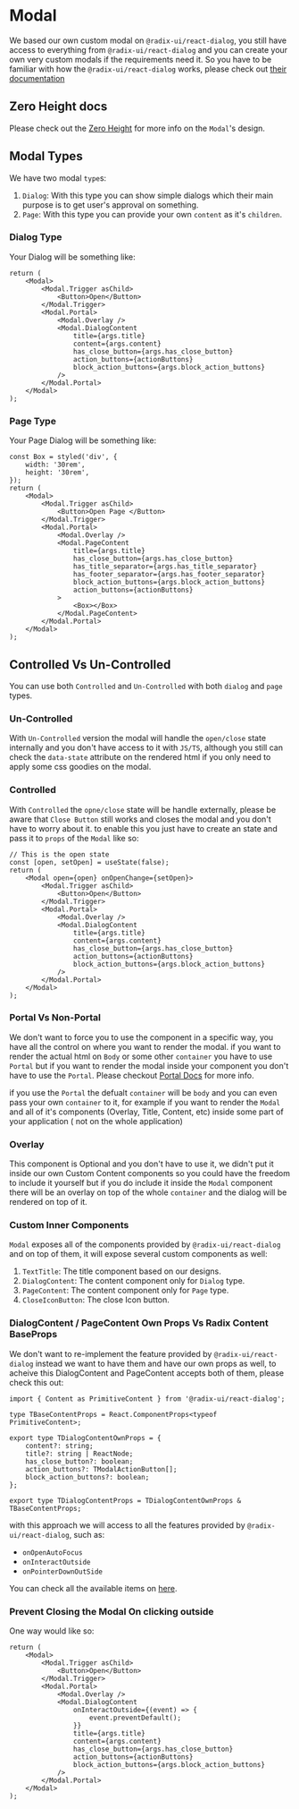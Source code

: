 
<Meta title="Modal / Introduction" />

# Modal

We based our own custom modal on `@radix-ui/react-dialog`, you still have access to everything from `@radix-ui/react-dialog` and you can create your own very custom modals if the requirements need it.
So you have to be familiar with how the `@radix-ui/react-dialog` works, please check out [their documentation](https://www.radix-ui.com/docs/primitives/components/dialog#title)

## Zero Height docs

Please check out the [Zero Height](https://zeroheight.com/36313d3c8/p/06e7fa-modal/b/584e17) for more info on the `Modal`'s design.

## Modal Types

We have two modal `type`s:

1. `Dialog`: With this type you can show simple dialogs which their main purpose is to get user's approval on something.
2. `Page`: With this type you can provide your own `content` as it's `children`.

### Dialog Type

Your Dialog will be something like:

```tsx
return (
    <Modal>
        <Modal.Trigger asChild>
            <Button>Open</Button>
        </Modal.Trigger>
        <Modal.Portal>
            <Modal.Overlay />
            <Modal.DialogContent
                title={args.title}
                content={args.content}
                has_close_button={args.has_close_button}
                action_buttons={actionButtons}
                block_action_buttons={args.block_action_buttons}
            />
        </Modal.Portal>
    </Modal>
);
```

### Page Type

Your Page Dialog will be something like:

```tsx
const Box = styled('div', {
    width: '30rem',
    height: '30rem',
});
return (
    <Modal>
        <Modal.Trigger asChild>
            <Button>Open Page </Button>
        </Modal.Trigger>
        <Modal.Portal>
            <Modal.Overlay />
            <Modal.PageContent
                title={args.title}
                has_close_button={args.has_close_button}
                has_title_separator={args.has_title_separator}
                has_footer_separator={args.has_footer_separator}
                block_action_buttons={args.block_action_buttons}
                action_buttons={actionButtons}
            >
                <Box></Box>
            </Modal.PageContent>
        </Modal.Portal>
    </Modal>
);
```

## Controlled Vs Un-Controlled

You can use both `Controlled` and `Un-Controlled` with both `dialog` and `page` types.

### Un-Controlled

With `Un-Controlled` version the modal will handle the `open/close` state internally and you don't have access to it with `JS/TS`, although you still can check the `data-state` attribute on the rendered html if you only need to apply some css goodies on the modal.

### Controlled

With `Controlled` the `opne/close` state will be handle externally, please be aware that `Close Button` still works and closes the modal and you don't have to worry about it.
to enable this you just have to create an state and pass it to `props` of the `Modal` like so:

```tsx
// This is the open state
const [open, setOpen] = useState(false);
return (
    <Modal open={open} onOpenChange={setOpen}>
        <Modal.Trigger asChild>
            <Button>Open</Button>
        </Modal.Trigger>
        <Modal.Portal>
            <Modal.Overlay />
            <Modal.DialogContent
                title={args.title}
                content={args.content}
                has_close_button={args.has_close_button}
                action_buttons={actionButtons}
                block_action_buttons={args.block_action_buttons}
            />
        </Modal.Portal>
    </Modal>
);
```

### Portal Vs Non-Portal

We don't want to force you to use the component in a specific way, you have all the control on where you want to render the modal.
if you want to render the actual html on `Body` or some other `container` you have to use `Portal` but if you want to render the modal inside your component you don't have to use the `Portal`.
Please checkout [Portal Docs](https://www.radix-ui.com/docs/primitives/components/dialog#portal) for more info.

if you use the `Portal` the defualt `container` will be `body` and you can even pass your own `container` to it, for example if you want to render the `Modal` and all of it's
components (Overlay, Title, Content, etc) inside some part of your application ( not on the whole application)

### Overlay

This component is Optional and you don't have to use it, we didn't put it inside our own Custom Content components so you could have the freedom to include it yourself
but if you do include it inside the `Modal` component there will be an overlay on top of the whole `container` and the dialog will be rendered on top of it.

### Custom Inner Components

`Modal` exposes all of the components provided by `@radix-ui/react-dialog` and on top of them, it will expose several custom components as well:

1. `TextTitle`: The title component based on our designs.
2. `DialogContent`: The content component only for `Dialog` type.
3. `PageContent`: The content component only for `Page` type.
4. `CloseIconButton`: The close Icon button.

### DialogContent / PageContent Own Props Vs Radix Content BaseProps

We don't want to re-implement the feature provided by `@radix-ui/react-dialog` instead we want to have them and have our own props as well, to acheive this DialogContent and PageContent accepts both of them, please check this out:

```tsx
import { Content as PrimitiveContent } from '@radix-ui/react-dialog';

type TBaseContentProps = React.ComponentProps<typeof PrimitiveContent>;

export type TDialogContentOwnProps = {
    content?: string;
    title?: string | ReactNode;
    has_close_button?: boolean;
    action_buttons?: TModalActionButton[];
    block_action_buttons?: boolean;
};

export type TDialogContentProps = TDialogContentOwnProps & TBaseContentProps;
```

with this approach we will access to all the features provided by `@radix-ui/react-dialog`, such as:

-   `onOpenAutoFocus`
-   `onInteractOutside`
-   `onPointerDownOutSide`

You can check all the available items on [here](https://www.radix-ui.com/docs/primitives/components/dialog#content).

### Prevent Closing the Modal On clicking outside

One way would like so:

```tsx
return (
    <Modal>
        <Modal.Trigger asChild>
            <Button>Open</Button>
        </Modal.Trigger>
        <Modal.Portal>
            <Modal.Overlay />
            <Modal.DialogContent
                onInteractOutside={(event) => {
                    event.preventDefault();
                }}
                title={args.title}
                content={args.content}
                has_close_button={args.has_close_button}
                action_buttons={actionButtons}
                block_action_buttons={args.block_action_buttons}
            />
        </Modal.Portal>
    </Modal>
);
```
